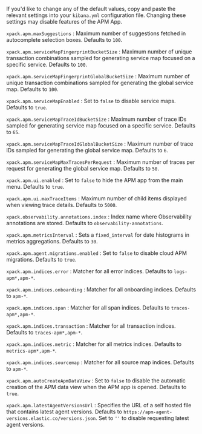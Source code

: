 


If you'd like to change any of the default values,
copy and paste the relevant settings into your `kibana.yml` configuration file.
Changing these settings may disable features of the APM App.

`xpack.apm.maxSuggestions` <DocIcon type="logoCloud" title="Elastic Cloud logo" /> 
    : Maximum number of suggestions fetched in autocomplete selection boxes. Defaults to `100`.

`xpack.apm.serviceMapFingerprintBucketSize` <DocIcon type="logoCloud" title="Elastic Cloud logo" /> 
    : Maximum number of unique transaction combinations sampled for generating service map focused on a specific service. Defaults to `100`.

`xpack.apm.serviceMapFingerprintGlobalBucketSize` <DocIcon type="logoCloud" title="Elastic Cloud logo" /> 
    : Maximum number of unique transaction combinations sampled for generating the global service map. Defaults to `100`.

`xpack.apm.serviceMapEnabled` <DocIcon type="logoCloud" title="Elastic Cloud logo" /> 
    : Set to `false` to disable service maps. Defaults to `true`.

`xpack.apm.serviceMapTraceIdBucketSize` <DocIcon type="logoCloud" title="Elastic Cloud logo" /> 
    : Maximum number of trace IDs sampled for generating service map focused on a specific service. Defaults to `65`.

`xpack.apm.serviceMapTraceIdGlobalBucketSize` <DocIcon type="logoCloud" title="Elastic Cloud logo" /> 
    : Maximum number of trace IDs sampled for generating the global service map. Defaults to `6`.

`xpack.apm.serviceMapMaxTracesPerRequest` <DocIcon type="logoCloud" title="Elastic Cloud logo" /> 
    : Maximum number of traces per request for generating the global service map. Defaults to `50`.

`xpack.apm.ui.enabled` <DocIcon type="logoCloud" title="Elastic Cloud logo" /> 
    : Set to `false` to hide the APM app from the main menu. Defaults to `true`.

`xpack.apm.ui.maxTraceItems` <DocIcon type="logoCloud" title="Elastic Cloud logo" /> 
    : Maximum number of child items displayed when viewing trace details. Defaults to `5000`.

`xpack.observability.annotations.index` <DocIcon type="logoCloud" title="Elastic Cloud logo" /> 
    : Index name where Observability annotations are stored. Defaults to `observability-annotations`.

`xpack.apm.metricsInterval` <DocIcon type="logoCloud" title="Elastic Cloud logo" /> 
    : Sets a `fixed_interval` for date histograms in metrics aggregations. Defaults to `30`.

`xpack.apm.agent.migrations.enabled` <DocIcon type="logoCloud" title="Elastic Cloud logo" /> 
    : Set to `false` to disable cloud APM migrations. Defaults to `true`.

`xpack.apm.indices.error` <DocIcon type="logoCloud" title="Elastic Cloud logo" /> 
    : Matcher for all error indices. Defaults to `logs-apm*,apm-*`.

`xpack.apm.indices.onboarding` <DocIcon type="logoCloud" title="Elastic Cloud logo" /> 
    : Matcher for all onboarding indices. Defaults to `apm-*`.

`xpack.apm.indices.span` <DocIcon type="logoCloud" title="Elastic Cloud logo" /> 
    : Matcher for all span indices. Defaults to `traces-apm*,apm-*`.

`xpack.apm.indices.transaction` <DocIcon type="logoCloud" title="Elastic Cloud logo" /> 
    : Matcher for all transaction indices. Defaults to `traces-apm*,apm-*`.

`xpack.apm.indices.metric` <DocIcon type="logoCloud" title="Elastic Cloud logo" /> 
    : Matcher for all metrics indices. Defaults to `metrics-apm*,apm-*`.

`xpack.apm.indices.sourcemap` <DocIcon type="logoCloud" title="Elastic Cloud logo" /> 
    : Matcher for all source map indices. Defaults to `apm-*`.

`xpack.apm.autoCreateApmDataView` <DocIcon type="logoCloud" title="Elastic Cloud logo" /> 
    : Set to `false` to disable the automatic creation of the APM data view when the APM app is opened. Defaults to `true`.

`xpack.apm.latestAgentVersionsUrl` <DocIcon type="logoCloud" title="Elastic Cloud logo" /> 
    : Specifies the URL of a self hosted file that contains latest agent versions. Defaults to `https://apm-agent-versions.elastic.co/versions.json`. Set to `''` to disable requesting latest agent versions.

